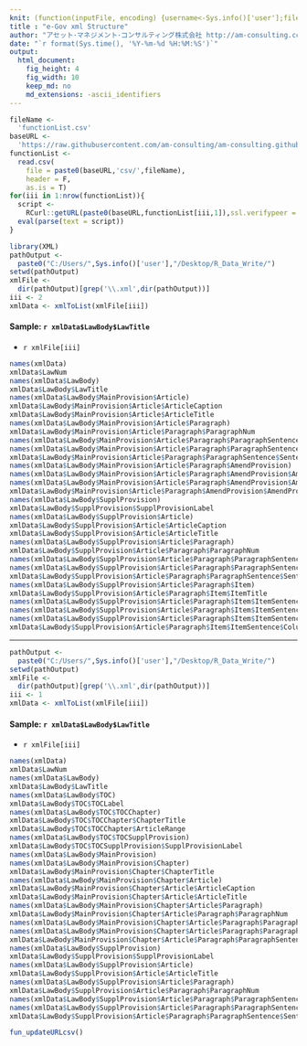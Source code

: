 ```yaml
---
knit: (function(inputFile, encoding) {username<-Sys.info()['user'];fileName<-'defaultPath.csv';pathToFile <-paste0('C:/Users/', username,'/Desktop/pathToCSV/');setwd(pathToFile);buf0<-read.csv(fileName,header = F,skip = 0,stringsAsFactor = F,check.names = F,fileEncoding = 'utf-8');timeStamp<-format(Sys.time(),'%Y%m%d%H%M%S');htmlName<-'egov-xml-structure';rmarkdown::render(inputFile, encoding = encoding, output_file = paste0('C:/Users/',username,buf0[2,1],'charts/','am-consulting.co.jp-',htmlName,'.html')) })
title : "e-Gov xml Structure"
author: "アセット･マネジメント･コンサルティング株式会社 http://am-consulting.co.jp"
date: "`r format(Sys.time(), '%Y-%m-%d %H:%M:%S')`"
output: 
  html_document:
    fig_height: 4
    fig_width: 10
    keep_md: no
    md_extensions: -ascii_identifiers 
---
```

<link href="http://knowledgevault.saecanet.com/components/rmarkdown-html.css" rel="stylesheet">
<script src="http://knowledgevault.saecanet.com/components/JavascriptCode.js"></script>
<style>.main-container {max-width : 1000px;}</style>

```r
fileName <- 
  'functionList.csv'
baseURL <- 
  'https://raw.githubusercontent.com/am-consulting/am-consulting.github.io/master/'
functionList <- 
  read.csv(
    file = paste0(baseURL,'csv/',fileName),
    header = F,
    as.is = T)
for(iii in 1:nrow(functionList)){
  script <- 
    RCurl::getURL(paste0(baseURL,functionList[iii,1]),ssl.verifypeer = F)
  eval(parse(text = script))
}
```

```r
library(XML)
pathOutput <- 
  paste0("C:/Users/",Sys.info()['user'],"/Desktop/R_Data_Write/")
setwd(pathOutput)
xmlFile <-
  dir(pathOutput)[grep('\\.xml',dir(pathOutput))]
iii <- 2
xmlData <- xmlToList(xmlFile[iii])
```

#### Sample: `r xmlData$LawBody$LawTitle`
- `r xmlFile[iii]`

```r
names(xmlData)
xmlData$LawNum
names(xmlData$LawBody)
xmlData$LawBody$LawTitle
names(xmlData$LawBody$MainProvision$Article)
xmlData$LawBody$MainProvision$Article$ArticleCaption
xmlData$LawBody$MainProvision$Article$ArticleTitle
names(xmlData$LawBody$MainProvision$Article$Paragraph)
xmlData$LawBody$MainProvision$Article$Paragraph$ParagraphNum
names(xmlData$LawBody$MainProvision$Article$Paragraph$ParagraphSentence)
names(xmlData$LawBody$MainProvision$Article$Paragraph$ParagraphSentence$Sentence)
xmlData$LawBody$MainProvision$Article$Paragraph$ParagraphSentence$Sentence$text
names(xmlData$LawBody$MainProvision$Article$Paragraph$AmendProvision)
names(xmlData$LawBody$MainProvision$Article$Paragraph$AmendProvision$AmendProvisionSentence)
names(xmlData$LawBody$MainProvision$Article$Paragraph$AmendProvision$AmendProvisionSentence$Sentence)
xmlData$LawBody$MainProvision$Article$Paragraph$AmendProvision$AmendProvisionSentence$Sentence$text
names(xmlData$LawBody$SupplProvision)
xmlData$LawBody$SupplProvision$SupplProvisionLabel
names(xmlData$LawBody$SupplProvision$Article)
xmlData$LawBody$SupplProvision$Article$ArticleCaption
xmlData$LawBody$SupplProvision$Article$ArticleTitle
names(xmlData$LawBody$SupplProvision$Article$Paragraph)
xmlData$LawBody$SupplProvision$Article$Paragraph$ParagraphNum
names(xmlData$LawBody$SupplProvision$Article$Paragraph$ParagraphSentence)
names(xmlData$LawBody$SupplProvision$Article$Paragraph$ParagraphSentence$Sentence)
xmlData$LawBody$SupplProvision$Article$Paragraph$ParagraphSentence$Sentence$text
names(xmlData$LawBody$SupplProvision$Article$Paragraph$Item)
xmlData$LawBody$SupplProvision$Article$Paragraph$Item$ItemTitle
names(xmlData$LawBody$SupplProvision$Article$Paragraph$Item$ItemSentence)
names(xmlData$LawBody$SupplProvision$Article$Paragraph$Item$ItemSentence$Column)
names(xmlData$LawBody$SupplProvision$Article$Paragraph$Item$ItemSentence$Column$Sentence)
xmlData$LawBody$SupplProvision$Article$Paragraph$Item$ItemSentence$Column$Sentence$text
```

***

```r
pathOutput <- 
  paste0("C:/Users/",Sys.info()['user'],"/Desktop/R_Data_Write/")
setwd(pathOutput)
xmlFile <-
  dir(pathOutput)[grep('\\.xml',dir(pathOutput))]
iii <- 1
xmlData <- xmlToList(xmlFile[iii])
```

#### Sample: `r xmlData$LawBody$LawTitle`
- `r xmlFile[iii]`

```r
names(xmlData)
xmlData$LawNum
names(xmlData$LawBody)
xmlData$LawBody$LawTitle
names(xmlData$LawBody$TOC)
xmlData$LawBody$TOC$TOCLabel
names(xmlData$LawBody$TOC$TOCChapter)
xmlData$LawBody$TOC$TOCChapter$ChapterTitle
xmlData$LawBody$TOC$TOCChapter$ArticleRange
names(xmlData$LawBody$TOC$TOCSupplProvision)
xmlData$LawBody$TOC$TOCSupplProvision$SupplProvisionLabel
names(xmlData$LawBody$MainProvision)
names(xmlData$LawBody$MainProvision$Chapter)
xmlData$LawBody$MainProvision$Chapter$ChapterTitle
names(xmlData$LawBody$MainProvision$Chapter$Article)
xmlData$LawBody$MainProvision$Chapter$Article$ArticleCaption
xmlData$LawBody$MainProvision$Chapter$Article$ArticleTitle
names(xmlData$LawBody$MainProvision$Chapter$Article$Paragraph)
xmlData$LawBody$MainProvision$Chapter$Article$Paragraph$ParagraphNum
names(xmlData$LawBody$MainProvision$Chapter$Article$Paragraph$ParagraphSentence)
names(xmlData$LawBody$MainProvision$Chapter$Article$Paragraph$ParagraphSentence$Sentence)
xmlData$LawBody$MainProvision$Chapter$Article$Paragraph$ParagraphSentence$Sentence$text
names(xmlData$LawBody$SupplProvision)
xmlData$LawBody$SupplProvision$SupplProvisionLabel
names(xmlData$LawBody$SupplProvision$Article)
xmlData$LawBody$SupplProvision$Article$ArticleTitle
names(xmlData$LawBody$SupplProvision$Article$Paragraph)
xmlData$LawBody$SupplProvision$Article$Paragraph$ParagraphNum
names(xmlData$LawBody$SupplProvision$Article$Paragraph$ParagraphSentence)
names(xmlData$LawBody$SupplProvision$Article$Paragraph$ParagraphSentence$Sentence)
xmlData$LawBody$SupplProvision$Article$Paragraph$ParagraphSentence$Sentence$text
```

```r
fun_updateURLcsv()
```

<script>MakeNegative();</script>
<script>
  (function(i,s,o,g,r,a,m){i['GoogleAnalyticsObject']=r;i[r]=i[r]||function(){
  (i[r].q=i[r].q||[]).push(arguments)},i[r].l=1*new Date();a=s.createElement(o),
  m=s.getElementsByTagName(o)[0];a.async=1;a.src=g;m.parentNode.insertBefore(a,m)
  })(window,document,'script','https://www.google-analytics.com/analytics.js','ga');

  ga('create', 'UA-3077339-5', 'auto');
  ga('send', 'pageview');

</script>
